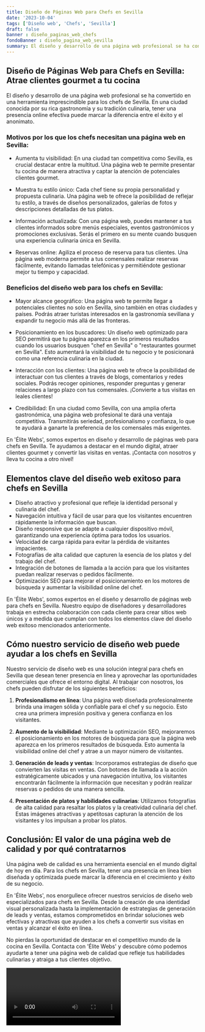 ```yaml
---
title: Diseño de Páginas Web para Chefs en Sevilla
date: '2023-10-04'
tags: ['Diseño web', 'Chefs', 'Sevilla']
draft: false
banner : diseño_paginas_web_chefs
fondoBanner : diseño_pagina_web_sevilla
summary: El diseño y desarrollo de una página web profesional se ha convertido en una herramienta imprescindible para los chefs de Sevilla. En una ciudad conocida por su rica gastronomía y su tradición culinaria, tener una presencia online efectiva puede marcar la diferencia entre el éxito y el anonimato.
---
```


## Diseño de Páginas Web para Chefs en Sevilla: Atrae clientes gourmet a tu cocina

El diseño y desarrollo de una página web profesional se ha convertido en una herramienta imprescindible para los chefs de Sevilla. En una ciudad conocida por su rica gastronomía y su tradición culinaria, tener una presencia online efectiva puede marcar la diferencia entre el éxito y el anonimato.

### Motivos por los que los chefs necesitan una página web en Sevilla:

- Aumenta tu visibilidad: En una ciudad tan competitiva como Sevilla, es crucial destacar entre la multitud. Una página web te permite presentar tu cocina de manera atractiva y captar la atención de potenciales clientes gourmet.

- Muestra tu estilo único: Cada chef tiene su propia personalidad y propuesta culinaria. Una página web te ofrece la posibilidad de reflejar tu estilo, a través de diseños personalizados, galerías de fotos y descripciones detalladas de tus platos.

- Información actualizada: Con una página web, puedes mantener a tus clientes informados sobre menús especiales, eventos gastronómicos y promociones exclusivas. Serás el primero en su mente cuando busquen una experiencia culinaria única en Sevilla.

- Reservas online: Agiliza el proceso de reserva para tus clientes. Una página web moderna permite a tus comensales realizar reservas fácilmente, evitando llamadas telefónicas y permitiéndote gestionar mejor tu tiempo y capacidad.

### Beneficios del diseño web para los chefs en Sevilla:

- Mayor alcance geográfico: Una página web te permite llegar a potenciales clientes no solo en Sevilla, sino también en otras ciudades y países. Podrás atraer turistas interesados en la gastronomía sevillana y expandir tu negocio más allá de las fronteras.

- Posicionamiento en los buscadores: Un diseño web optimizado para SEO permitirá que tu página aparezca en los primeros resultados cuando los usuarios busquen "chef en Sevilla" o "restaurantes gourmet en Sevilla". Esto aumentará la visibilidad de tu negocio y te posicionará como una referencia culinaria en la ciudad.

- Interacción con los clientes: Una página web te ofrece la posibilidad de interactuar con tus clientes a través de blogs, comentarios y redes sociales. Podrás recoger opiniones, responder preguntas y generar relaciones a largo plazo con tus comensales. ¡Convierte a tus visitas en leales clientes!

- Credibilidad: En una ciudad como Sevilla, con una amplia oferta gastronómica, una página web profesional te dará una ventaja competitiva. Transmitirás seriedad, profesionalismo y confianza, lo que te ayudará a ganarte la preferencia de los comensales más exigentes.

En 'Élite Webs', somos expertos en diseño y desarrollo de páginas web para chefs en Sevilla. Te ayudamos a destacar en el mundo digital, atraer clientes gourmet y convertir las visitas en ventas. ¡Contacta con nosotros y lleva tu cocina a otro nivel!

<GifSeo />

<Cta />

## Elementos clave del diseño web exitoso para chefs en Sevilla

- Diseño atractivo y profesional que refleje la identidad personal y culinaria del chef.
- Navegación intuitiva y fácil de usar para que los visitantes encuentren rápidamente la información que buscan.
- Diseño responsive que se adapte a cualquier dispositivo móvil, garantizando una experiencia óptima para todos los usuarios.
- Velocidad de carga rápida para evitar la pérdida de visitantes impacientes.
- Fotografías de alta calidad que capturen la esencia de los platos y del trabajo del chef.
- Integración de botones de llamada a la acción para que los visitantes puedan realizar reservas o pedidos fácilmente.
- Optimización SEO para mejorar el posicionamiento en los motores de búsqueda y aumentar la visibilidad online del chef.

En 'Élite Webs', somos expertos en el diseño y desarrollo de páginas web para chefs en Sevilla. Nuestro equipo de diseñadores y desarrolladores trabaja en estrecha colaboración con cada cliente para crear sitios web únicos y a medida que cumplan con todos los elementos clave del diseño web exitoso mencionados anteriormente. 

## Cómo nuestro servicio de diseño web puede ayudar a los chefs en Sevilla

Nuestro servicio de diseño web es una solución integral para chefs en Sevilla que desean tener presencia en línea y aprovechar las oportunidades comerciales que ofrece el entorno digital. Al trabajar con nosotros, los chefs pueden disfrutar de los siguientes beneficios:

1. **Profesionalismo en línea**: Una página web diseñada profesionalmente brinda una imagen sólida y confiable para el chef y su negocio. Esto crea una primera impresión positiva y genera confianza en los visitantes.

2. **Aumento de la visibilidad**: Mediante la optimización SEO, mejoraremos el posicionamiento en los motores de búsqueda para que la página web aparezca en los primeros resultados de búsqueda. Esto aumenta la visibilidad online del chef y atrae a un mayor número de visitantes.

3. **Generación de leads y ventas**: Incorporamos estrategias de diseño que convierten las visitas en ventas. Con botones de llamada a la acción estratégicamente ubicados y una navegación intuitiva, los visitantes encontrarán fácilmente la información que necesitan y podrán realizar reservas o pedidos de una manera sencilla.

4. **Presentación de platos y habilidades culinarias**: Utilizamos fotografías de alta calidad para resaltar los platos y la creatividad culinaria del chef. Estas imágenes atractivas y apetitosas capturan la atención de los visitantes y los impulsan a probar los platos.

## Conclusión: El valor de una página web de calidad y por qué contratarnos

Una página web de calidad es una herramienta esencial en el mundo digital de hoy en día. Para los chefs en Sevilla, tener una presencia en línea bien diseñada y optimizada puede marcar la diferencia en el crecimiento y éxito de su negocio.

En 'Élite Webs', nos enorgullece ofrecer nuestros servicios de diseño web especializados para chefs en Sevilla. Desde la creación de una identidad visual personalizada hasta la implementación de estrategias de generación de leads y ventas, estamos comprometidos en brindar soluciones web efectivas y atractivas que ayuden a los chefs a convertir sus visitas en ventas y alcanzar el éxito en línea.

No pierdas la oportunidad de destacar en el competitivo mundo de la cocina en Sevilla. Contacta con 'Élite Webs' y descubre cómo podemos ayudarte a tener una página web de calidad que refleje tus habilidades culinarias y atraiga a tus clientes objetivo.

<Video />

<CtaBot job='Chefs' city='Sevilla'/>

<Gmaps query='Sevilla+españa+maps' />